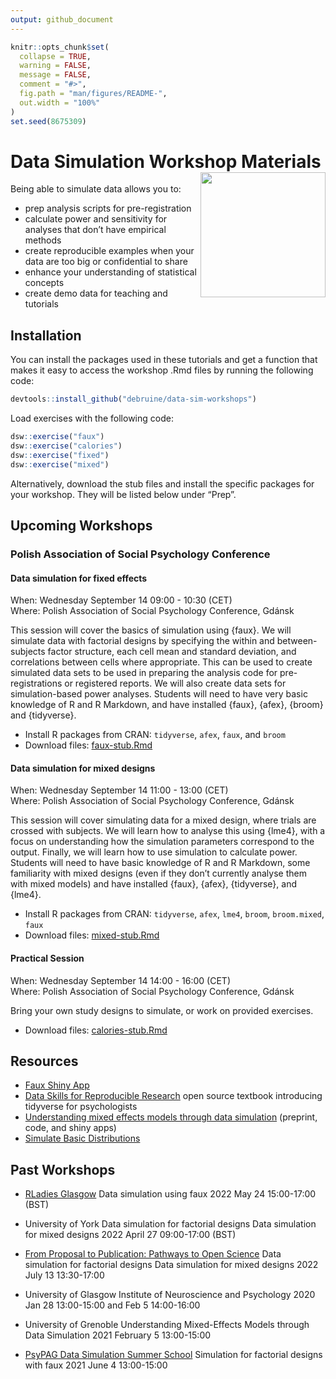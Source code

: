 ```yaml
---
output: github_document
---
```


```r
knitr::opts_chunk$set(
  collapse = TRUE,
  warning = FALSE,
  message = FALSE,
  comment = "#>",
  fig.path = "man/figures/README-",
  out.width = "100%"
)
set.seed(8675309)
```

# Data Simulation Workshop Materials ![](man/figures/logo.png){style="float:right; width:200px;"}

Being able to simulate data allows you to:

* prep analysis scripts for pre-registration
* calculate power and sensitivity for analyses that don't have empirical methods
* create reproducible examples when your data are too big or confidential to share
* enhance your understanding of statistical concepts
* create demo data for teaching and tutorials

## Installation

You can install the packages used in these tutorials and get a function that makes it easy to access the workshop .Rmd files by running the following code:

```r
devtools::install_github("debruine/data-sim-workshops")
```

Load exercises with the following code:

```r
dsw::exercise("faux")
dsw::exercise("calories")
dsw::exercise("fixed")
dsw::exercise("mixed")
```

Alternatively, download the stub files and install the specific packages for your workshop. They will be listed below under "Prep".

## Upcoming Workshops

### Polish Association of Social Psychology Conference

#### Data simulation for fixed effects

When: Wednesday September 14 09:00 - 10:30 (CET)  
Where: Polish Association of Social Psychology Conference, Gdánsk

This session will cover the basics of simulation using {faux}. We will simulate data with factorial designs by specifying the within and between-subjects factor structure, each cell mean and standard deviation, and correlations between cells where appropriate. This can be used to create simulated data sets to be used in preparing the analysis code for pre-registrations or registered reports. We will also create data sets for simulation-based power analyses. Students will need to have very basic knowledge of R and R Markdown, and have installed {faux}, {afex}, {broom} and {tidyverse}.

* Install R packages from CRAN: `tidyverse`, `afex`, `faux`, and `broom`
* Download files:  [faux-stub.Rmd](https://raw.githubusercontent.com/debruine/data-sim-workshops/master/inst/stubs/faux-stub.Rmd)

#### Data simulation for mixed designs

When: Wednesday September 14 11:00 - 13:00 (CET)  
Where: Polish Association of Social Psychology Conference, Gdánsk

This session will cover simulating data for a mixed design, where trials are crossed with subjects. We will learn how to analyse this using {lme4}, with a focus on understanding how the simulation parameters correspond to the output. Finally, we will learn how to use simulation to calculate power. Students will need to have basic knowledge of R and R Markdown, some familiarity with mixed designs (even if they don't currently analyse them with mixed models) and have installed {faux}, {afex}, {tidyverse}, and {lme4}.

* Install R packages from CRAN: `tidyverse`, `afex`, `lme4`, `broom`, `broom.mixed`, `faux`
* Download files: [mixed-stub.Rmd](https://raw.githubusercontent.com/debruine/data-sim-workshops/master/inst/stubs/mixed-stub.Rmd)


#### Practical Session

When: Wednesday September 14 14:00 - 16:00 (CET)  
Where: Polish Association of Social Psychology Conference, Gdánsk

Bring your own study designs to simulate, or work on provided exercises.

* Download files: [calories-stub.Rmd](https://raw.githubusercontent.com/debruine/data-sim-workshops/master/inst/stubs/calories-stub.Rmd)

## Resources

* [Faux Shiny App](https://shiny.psy.gla.ac.uk/debruine/fauxapp/) 
* [Data Skills for Reproducible Research](https://psyteachr.github.io/reprores/) open source textbook introducing tidyverse for psychologists
* [Understanding mixed effects models through data simulation](https://osf.io/3cz2e/) (preprint, code, and shiny apps) 
* [Simulate Basic Distributions](https://shiny.psy.gla.ac.uk/debruine/simulate/)

## Past Workshops

* [RLadies Glasgow](https://www.meetup.com/rladies-glasgow/events/285942871/)
    Data simulation using faux
    2022 May 24 15:00-17:00 (BST)  

* University of York
    Data simulation for factorial designs
    Data simulation for mixed designs 
    2022 April 27 09:00-17:00 (BST)  

*  [From Proposal to Publication: Pathways to Open Science](https://www.dropbox.com/s/aydsuk6eahxumzu/OSW-Jul21.pdf?dl=0)
    Data simulation for factorial designs 
    Data simulation for mixed designs 
    2022 July 13 13:30-17:00 
    
* University of Glasgow
    Institute of Neuroscience and Psychology 
    2020 Jan 28 13:00-15:00 and Feb 5 14:00-16:00 
    
* University of Grenoble
    Understanding Mixed-Effects Models through Data Simulation
    2021 February 5 13:00-15:00 

* [PsyPAG Data Simulation Summer School](https://simsummerschool.github.io/) 
    Simulation for factorial designs with faux
    2021 June 4 13:00-15:00 


